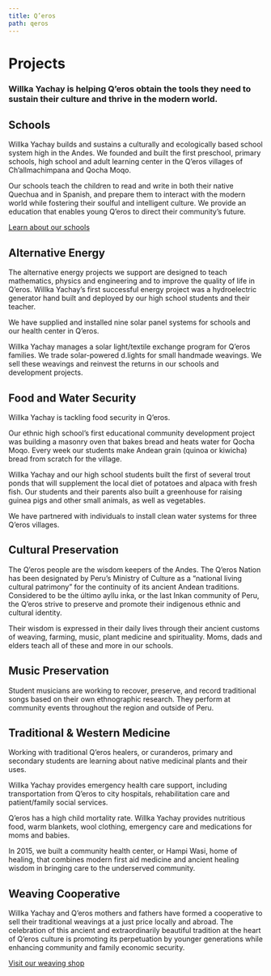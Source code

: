 ```yaml
---
title: Q’eros
path: qeros
---
```




# Projects
### Willka Yachay is helping Q’eros obtain the tools they need to sustain their culture and thrive in the modern world. 

<CoverPhoto image = ""> 

## Schools

Willka Yachay builds and sustains a culturally and ecologically based school system high in the Andes. We founded and built the first preschool, primary schools, high school and adult learning center in the Q’eros villages of Ch’allmachimpana and Qocha Moqo.

Our schools teach the children to read and write in both their native Quechua and in Spanish, and prepare them to interact with the modern world while fostering their soulful and intelligent culture. We provide an education that enables young Q’eros to direct their community’s future.

[Learn about our schools](schools)

</CoverPhoto>


<CoverPhoto image = ""> 

## Alternative Energy

The alternative energy projects we support are designed to teach mathematics, physics and engineering and to improve the quality of life in Q’eros. Willka Yachay’s first successful energy project was a hydroelectric generator hand built and deployed by our high school students and their teacher.

We have supplied and installed nine solar panel systems for schools and our health center in Q’eros.

Willka Yachay manages a solar light/textile exchange program for Q’eros families. We trade solar-powered d.lights for small handmade weavings. We sell these weavings and reinvest the returns in our schools and development projects.

</CoverPhoto>



<CoverPhoto image = ""> 

## Food and Water Security

Willka Yachay is tackling food security in Q’eros.

Our ethnic high school’s first educational community development project was building a masonry oven that bakes bread and heats water for Qocha Moqo. Every week our students make Andean grain (quinoa or kiwicha) bread from scratch for the village.

Willka Yachay and our high school students built the first of several trout ponds that will supplement the local diet of potatoes and alpaca with fresh fish. Our students and their parents also built a greenhouse for raising guinea pigs and other small animals, as well as vegetables.

We have partnered with individuals to install clean water systems for three Q’eros villages.

</CoverPhoto>



<CoverPhoto image = ""> 

## Cultural Preservation

The Q’eros people are the wisdom keepers of the Andes. The Q’eros Nation has been designated by Peru’s Ministry of Culture as a “national living cultural patrimony” for the continuity of its ancient Andean traditions. Considered to be the último ayllu inka, or the last Inkan community of Peru, the Q’eros strive to preserve and promote their indigenous ethnic and cultural identity.

Their wisdom is expressed in their daily lives through their ancient customs of weaving, farming, music, plant medicine and spirituality. Moms, dads and elders teach all of these and more in our schools.

</CoverPhoto>



<CoverPhoto image = ""> 

## Music Preservation

Student musicians are working to recover, preserve, and record traditional songs based on their own ethnographic research. They perform at community events throughout the region and outside of Peru.

</CoverPhoto>



<CoverPhoto image = ""> 

## Traditional & Western Medicine

Working with traditional Q’eros healers, or curanderos, primary and secondary students are learning about native medicinal plants and their uses.

Willka Yachay provides emergency health care support, including transportation from Q’eros to city hospitals, rehabilitation care and patient/family social services.

Q’eros has a high child mortality rate. Willka Yachay provides nutritious food, warm blankets, wool clothing, emergency care and medications for moms and babies.

In 2015, we built a community health center, or Hampi Wasi, home of healing, that combines modern first aid medicine and ancient healing wisdom in bringing care to the underserved community.

</CoverPhoto>


<CoverPhoto image = ""> 

## Weaving Cooperative

Willka Yachay and Q’eros mothers and fathers have formed a cooperative to sell their traditional weavings at a just price locally and abroad. The celebration of this ancient and extraordinarily beautiful tradition at the heart of Q’eros culture is promoting its perpetuation by younger generations while enhancing community and family economic security.

[Visit our weaving shop](/shop)

</CoverPhoto>

<NextButton title="Schools" caption="Our education initiative" uri="/schools" />
